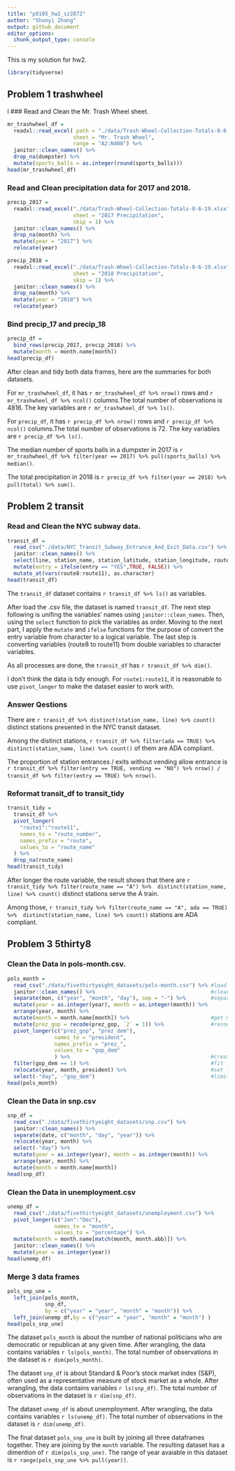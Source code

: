 ```yaml
---
title: "p8105_hw2_sz2872"
author: "Shunyi Zhang"
output: github_document
editor_options: 
  chunk_output_type: console
---
```


This is my solution for hw2.

```r
library(tidyverse)
```


## Problem 1 trashwheel
l
### Read and Clean the Mr. Trash Wheel sheet.

```r
mr_trashwheel_df = 
  readxl::read_excel( path = "./data/Trash-Wheel-Collection-Totals-8-6-19.xlsx", 
                     sheet = "Mr. Trash Wheel",
                     range = "A2:N408") %>% 
  janitor::clean_names() %>% 
  drop_na(dumpster) %>% 
  mutate(sports_balls = as.integer(round(sports_balls))) 
head(mr_trashwheel_df)
```

### Read and Clean precipitation data for 2017 and 2018.

```r
precip_2017 =
  readxl::read_excel("./data/Trash-Wheel-Collection-Totals-8-6-19.xlsx",
                     sheet = "2017 Precipitation",
                     skip = 1) %>% 
  janitor::clean_names() %>% 
  drop_na(month) %>% 
  mutate(year = "2017") %>% 
  relocate(year)

precip_2018 =
  readxl::read_excel("./data/Trash-Wheel-Collection-Totals-8-6-19.xlsx",
                     sheet = "2018 Precipitation",
                     skip = 1) %>% 
  janitor::clean_names() %>% 
  drop_na(month) %>% 
  mutate(year = "2018") %>% 
  relocate(year)
```

### Bind precip_17 and precip_18

```r
precip_df =
  bind_rows(precip_2017, precip_2018) %>% 
  mutate(month = month.name[month]) 
head(precip_df)
```

After clean and tidy both data frames, here are the summaries for both datasets.

For `mr_trashwheel_df`, it has `r mr_trashwheel_df %>% nrow()` rows and `r mr_trashwheel_df %>% ncol()` columns.The total number of observations is 4816. The key variables are `r mr_trashwheel_df %>% ls()`.

For `precip_df`, it has `r precip_df %>% nrow()` rows and `r precip_df %>% ncol()` columns.The total number of observations is 72. The key variables are `r precip_df %>% ls()`.

The median number of sports balls in a dumpster in 2017 is `r mr_trashwheel_df %>% filter(year == 2017) %>% pull(sports_balls) %>% median()`.

The total precipitation in 2018 is `r precip_df %>% filter(year == 2018) %>% pull(total) %>% sum()`.


## Problem 2 transit

### Read and Clean the NYC subway data.

```r
transit_df = 
  read_csv("./data/NYC_Transit_Subway_Entrance_And_Exit_Data.csv") %>% 
  janitor::clean_names() %>% 
  select(line, station_name, station_latitude, station_longitude, route1:route11, entry, entrance_type, vending, ada) %>% 
  mutate(entry = ifelse(entry == "YES",TRUE, FALSE)) %>% 
  mutate_at(vars(route8:route11), as.character) 
head(transit_df)
```

The `transit_df` dataset contains `r transit_df %>% ls()` as variables.

After load the .csv file, the dataset is named `transit_df`. The next step following is unifing the variables' names using `janitor::clean_names`. Then, using the `select` function to pick the variables as order. Moving to the next part, I apply the `mutate` and `ifelse` functions for the purpose of convert the entry variable from character to a logical variable. The last step is converting variables (route8 to route11) from double variables to character variables. 

As all processes are done, the `transit_df` has `r transit_df %>% dim()`. 

I don't think the data is tidy enough. For `route1:route11`, it is reasonable to use `pivot_longer` to make the dataset easier to work with. 

### Answer Qestions

There are `r transit_df %>% distinct(station_name, line) %>% count()` distinct stations presented in the NYC transit dataset.

Among the distinct stations, `r transit_df %>% filter(ada == TRUE) %>% distinct(station_name, line) %>% count()` of them are ADA compliant. 

The proportion of station entrances / exits without vending allow entrance is `r transit_df %>% filter(entry == TRUE, vending == "NO") %>% nrow() / transit_df %>% filter(entry == TRUE) %>% nrow()`.

### Reformat transit_df to transit_tidy
```r
transit_tidy = 
  transit_df %>% 
  pivot_longer(
    "route1":"route11",
    names_to = "route_number",
    names_prefix = "route",
    values_to = "route_name"
  ) %>% 
  drop_na(route_name)
head(transit_tidy)
```

After longer the route variable, the result shows that there are `r transit_tidy %>% filter(route_name == "A") %>%  distinct(station_name, line) %>% count()` distinct stations serve the A train. 

Among those, `r transit_tidy %>% filter(route_name == "A", ada == TRUE) %>%  distinct(station_name, line) %>% count()` stations are ADA compliant. 


## Problem 3 5thirty8

### Clean the Data in pols-month.csv.

```r
pols_month = 
  read_csv("./data/fivethirtyeight_datasets/pols-month.csv") %>% #load data
  janitor::clean_names() %>%                                     #clean name
  separate(mon, c("year", "month", "day"), sep = "-") %>%        #separate mon
  mutate(year = as.integer(year), month = as.integer(month)) %>% 
  arrange(year, month) %>% 
  mutate(month = month.name[month]) %>%                          #get month name
  mutate(prez_gop = recode(prez_gop, `2` = 1)) %>%               #recode unlisted observations 
  pivot_longer(c("prez_gop", "prez_dem"), 
               names_to = "president",
               names_prefix = "prez_",
               values_to = "gop_dem"
               ) %>%                                             #create 'president'
  filter(gop_dem == 1) %>%                                       #fit 'president'
  relocate(year, month, president) %>%                           #set format
  select(-"day", -"gop_dem")                                     #limit variables
head(pols_month)
```

### Clean the Data in snp.csv

```r
snp_df =
  read_csv("./data/fivethirtyeight_datasets/snp.csv") %>% 
  janitor::clean_names() %>% 
  separate(date, c("month", "day", "year")) %>% 
  relocate(year, month) %>% 
  select(-"day") %>% 
  mutate(year = as.integer(year), month = as.integer(month)) %>%
  arrange(year, month) %>% 
  mutate(month = month.name[month]) 
head(snp_df)
```

### Clean the Data in unemployment.csv

```r
unemp_df = 
  read_csv("./data/fivethirtyeight_datasets/unemployment.csv") %>% 
  pivot_longer(c("Jan":"Dec"),
               names_to = "month",
               values_to = "percentage") %>% 
  mutate(month = month.name[match(month, month.abb)]) %>% 
  janitor::clean_names() %>% 
  mutate(year = as.integer(year))
head(unemp_df)
```

### Merge 3 data frames

```r
pols_snp_une = 
  left_join(pols_month, 
            snp_df, 
            by = c("year" = "year", "month" = "month")) %>% 
  left_join(unemp_df,by = c("year" = "year", "month" = "month") )
head(pols_snp_une)
```

The dataset `pols_month` is about the number of national politicians who are democratic or republican at any given time. After wrangling, the data contains variables `r ls(pols_month)`. The total number of observations in the dataset is `r dim(pols_month)`.

The dataset `snp_df` is about Standard & Poor’s stock market index (S&P), often used as a representative measure of stock market as a whole. After wrangling, the data contains variables `r ls(snp_df)`. The total number of observations in the dataset is `r dim(snp_df)`.

The dataset `unemp_df` is about unemployment. After wrangling, the data contains variables `r ls(unemp_df)`. The total number of observations in the dataset is `r dim(unemp_df)`.

The final dataset `pols_snp_une` is built by joining all three dataframes together. They are joining by the `month` variable. The resulting dataset has a dimention of `r dim(pols_snp_une)`. The range of year avaiable in this dataset is `r range(pols_snp_une %>% pull(year))`. 